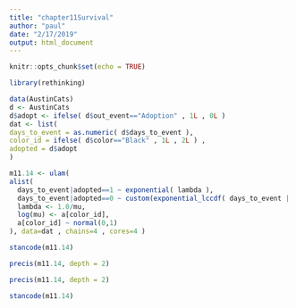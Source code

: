 ```yaml
---
title: "chapter11Survival"
author: "paul"
date: "2/17/2019"
output: html_document
---
```


```r
knitr::opts_chunk$set(echo = TRUE)
```
```r
library(rethinking)
```

```r
data(AustinCats)
d <- AustinCats
d$adopt <- ifelse( d$out_event=="Adoption" , 1L , 0L )
dat <- list(
days_to_event = as.numeric( d$days_to_event ),
color_id = ifelse( d$color=="Black" , 1L , 2L ) ,
adopted = d$adopt
)
```


```r
m11.14 <- ulam(
alist(
  days_to_event|adopted==1 ~ exponential( lambda ),
  days_to_event|adopted==0 ~ custom(exponential_lccdf( days_to_event | lambda )),
  lambda <- 1.0/mu,
  log(mu) <- a[color_id],
  a[color_id] ~ normal(0,1)
), data=dat , chains=4 , cores=4 )
```
```r
stancode(m11.14)
```
```r
precis(m11.14, depth = 2)
```

```r
precis(m11.14, depth = 2)
```

```r
stancode(m11.14)
```

